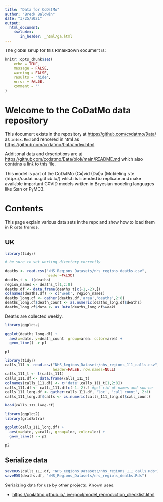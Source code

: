 ```yaml
---
title: "Data for CoDatMo"
author: "Breck Baldwin"
date: "3/25/2021"
output: 
  html_document:
    includes:
       in_header: _html/ga.html
---
```

The global setup for this Rmarkdown document is:
```r
knitr::opts_chunk$set(
	echo = TRUE,
	message = FALSE,
	warning = FALSE,
	results = "hide",
	error = FALSE,
	comment = ''
)
```

# Welcome to the CoDatMo data repository

This document exists in the repository at [https://github.com/codatmo/Data/](https://github.com/codatmo/Data) as `index.Rmd` and rendered in html as [https://github.com/codatmo/Data/index.html](https://github.com/codatmo/Data/index.html).

Additional data and descriptions are at [https://github.com/codatmo/Data/blob/main/README.md](https://github.com/codatmo/Data/blob/main/README.md) which also contains a link to this file. 

This model is part of the CoDatMo (Co)vid (Dat)a (Mo)deling site (https://codatmo.github.io/) which is intended to replicate and make available important COVID models written in Bayesian modeling languages like Stan or PyMC3. 

# Contents

This page explain various data sets in the repo and show how to load them in R data frames. 

## UK 

```r
library(tidyr)

# be sure to set working directory correctly

deaths <- read.csv("NHS_Regions_Datasets/nhs_regions_deaths.csv",
                   header=FALSE)
deaths_t <- t(deaths)
region_names <- deaths_t[1,2:8]
deaths.df <- data.frame(deaths_t[c(-1,-2),])
colnames(deaths.df) <- c('week', region_names)
deaths_long.df <- gather(deaths.df,'area','deaths',2:8)
deaths_long.df$death_count <- as.numeric(deaths_long.df$deaths)
deaths_long.df$date <- as.Date(deaths_long.df$week)

```

Deaths are collected weekly.

```r
library(ggplot2)

ggplot(deaths_long.df) +
  aes(x=date, y=death_count, group=area, color=area) +
  geom_line() -> p1

p1

```


```r
library(tidyr)
calls_111 <- read.csv("NHS_Regions_Datasets/nhs_regions_111_calls.csv",
                      header=FALSE, row.names=NULL)
calls_111_t <- t(calls_111)
calls_111.df <- data.frame(calls_111_t)
colnames(calls_111.df) <- c('date',calls_111_t[1,2:8])
calls_111.df <- calls_111.df[c(-1,-2),] #get rid of names and source
calls_111_long.df <- gather(calls_111.df, 'loc', 'call_count', 2:8)
calls_111_long.df$calls <- as.numeric(calls_111_long.df$call_count)

head(calls_111_long.df)


```

```r
library(ggplot2)
library(gridExtra)

ggplot(calls_111_long.df) +
  aes(x=date, y=calls, group=loc, color=loc) +
  geom_line() -> p2

p2

```

## Serialize data
```r
saveRDS(calls_111.df, "NHS_Regions_Datasets/nhs_regions_111_calls.Rds")
saveRDS(deaths.df, "NHS_Regions_Datasets/nhs_regions_deaths.Rds")

```

Serializing data for use by other projects. Known uses:

* [https://codatmo.github.io/Liverpool/model_reproduction_checklist.html](https://codatmo.github.io/Liverpool/model_reproduction_checklist.html)





